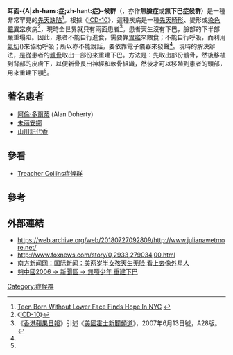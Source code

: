 {{medical}}
{{Infobox_Disease
| Name           = 耳面症候群<br>Otofacial Syndrome
| Image          =
| Caption        =
| DiseasesDB     =
| ICD10          = {{ICD10|Q|87|0|q|87}}-{{ICD10|Q|87|0|q|87}}
| ICD9           =
| ICDO           =
| OMIM           =
| MedlinePlus    =
| eMedicineSubj  =
| eMedicineTopic =
| MeshID         =
}}

'''耳面-{A|zh-hans:症;zh-hant:症}-候群'''（{{lang-en|'''Otofacial Syndrome'''}}，亦作'''無臉症'''或'''無下巴症候群'''）是一種非常罕見的[[先天缺陷|先天缺陷]]<ref name="wcbstv">[http://wcbstv.com/local/local_story_159162133.html Teen Born Without Lower Face Finds Hope In NYC] {{webarchive|url=https://web.archive.org/web/20070611092311/http://wcbstv.com/local/local_story_159162133.html |date=2007-06-11 }}</ref>。根據《[[ICD-10|ICD-10]]》，這種疾病是一種[[先天畸形|先天畸形]]、變形或[[染色體異常|染色體異常]]疾病<ref>《[[ICD-10|ICD-10]]》</ref>，現時全世界就只有兩面患者<ref name="AppleDaily">《[[香港蘋果日報|香港蘋果日報]]》引述《[[美國霍士新聞頻道|美國霍士新聞頻道]]》，2007年6月13日號，A28版。</ref>。患者天生沒有下巴，臉部的下半部嚴重塌陷。因此，患者不能自行進食，需要靠[[胃喉|胃喉]]來餵食；不能自行呼吸，而利用[[氣切|氣切]]({{lang|en|tracheostomy }})來協助呼吸；所以亦不能說話，要依靠電子儀器來發聲<ref name="wcbstv" />。現時的解決辦法，是從患者的[[髖骨|髖骨]]取出一部份來重建下巴。方法是：先取出部份髖骨，然後移植到背部的皮膚下，以便新骨長出神經和軟骨組織，然後才可以移殖到患者的頭部，用來重建下顎<ref name="AppleDaily" />。

== 著名患者 ==
* [[阿倫·多爾蒂|阿倫·多爾蒂]] (Alan Doherty)
* [[朱丽安娜|朱丽安娜]]
* [[山川記代香|山川記代香]]

== 參看 ==
* [[Treacher_Collins症候群|Treacher Collins症候群]]

== 參考 ==
{{reflist|2}}

== 外部連結 ==
* https://web.archive.org/web/20180727092809/http://www.julianawetmore.net/
* http://www.foxnews.com/story/0,2933,279034,00.html {{Wayback|url=http://www.foxnews.com/story/0,2933,279034,00.html |date=20111108003751 }}
* [http://www.southcn.com/news/international/pic2/200511290661.htm 南方新闻网：国际新闻：美两岁半女孩天生无脸 看上去像外星人] {{Wayback|url=http://www.southcn.com/news/international/pic2/200511290661.htm |date=20060106062849 }}
* [https://web.archive.org/web/20070929002501/http://www.gochina7.net/2006/simple/index.php?t21313.html 夠中國2006 -> 新聞區 -> 無顎少年 重建下巴]

[[Category:症候群|Category:症候群]]